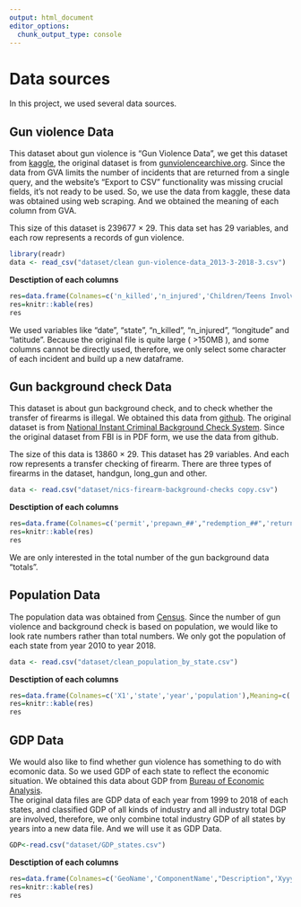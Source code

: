 ```yaml
---
output: html_document
editor_options: 
  chunk_output_type: console
---
```

# Data sources

In this project, we used several data sources. 

## Gun violence Data

This dataset about gun violence is "Gun Violence Data", we get this dataset from [kaggle](https://www.kaggle.com/jameslko/gun-violence-data), the original dataset is from [gunviolencearchive.org](https://www.gunviolencearchive.org/). Since the data from GVA limits the number of incidents that are returned from a single query, and the website's "Export to CSV" functionality was missing crucial fields, it's not ready to be used. So, we use the data from kaggle, these data was obtained using web scraping. And we obtained the meaning of each column from GVA.  

This size of this dataset is 239677 $\times$ 29. This data set has 29 variables, and each row represents a records of gun violence.
```r
library(readr)
data <- read_csv("dataset/clean gun-violence-data_2013-3-2018-3.csv")
```

**Desctiption of each columns**  
```r
res=data.frame(Colnames=c('n_killed','n_injured','Children/Teens Involve','Mass Shooting','Home Invasion','Officer Involved Shooting','longitude','latitude'),Meaning=c('Total number of killed people in the shooting','Total number of injured people in the shooting','Whether the incident is children or teenagers involved','Whether the incident is mass shooting','Whether the incident is home invasion', 'Whether the incident is officer involved shooting','Longitude of gun violence incident','Latitude of gun violence incident'))
res=knitr::kable(res)
res
```

We used variables like "date", "state", "n_killed", "n_injured", "longitude" and "latitude". Because the original file is quite large ( >150MB ), and some columns cannot be directly used, therefore, we only select some character of each incident and build up a new dataframe.  

## Gun background check Data

This dataset is about gun background check, and to check whether the transfer of firearms is illegal. We obtained this data from [github](https://github.com/BuzzFeedNews/nics-firearm-background-checks/blob/master/README.md). The original dataset is from [National Instant Criminal Background Check System](https://www.fbi.gov/services/cjis/nics). Since the original dataset from FBI is in PDF form, we use the data from github. 

The size of this data is 13860 $\times$ 29. This dataset has 29 variables. And each row represents a transfer checking of firearm. There are three types of firearms in the dataset, handgun, long_gun and other.  

```r
data <- read.csv("dataset/nics-firearm-background-checks copy.csv")
```

**Desctiption of each columns**  
```r
res=data.frame(Colnames=c('permit','prepawn_##',"redemption_##",'returned_##','rentals_##','private_sale_##','return_to_seller_##','totals','X28'),Meaning=c('Total number of transfers which is permitted in one check','Total number of prepawn transfers in one check','Total number of redemption transfers in one check','Total number of transfers of returning firearm to the owner in one check','Total number of rental transfers in one check', 'Total number of private sale transfers in one check','Total number of transfers of returning firearm to the seller in one check' ,'Total number of incidents in one check','The abbreviation of states'))
res=knitr::kable(res)
res
```

We are only interested in the total number of the gun background data "totals". 

## Population Data

The population data was obtained from [Census](https://www.census.gov/newsroom/press-kits/2018/pop-estimates-national-state.html). Since the number of gun violence and background check is based on population, we would like to look rate numbers rather than total numbers. We only got the population of each state from year 2010 to year 2018.  
```r
data <- read.csv("dataset/clean_population_by_state.csv")
```

**Desctiption of each columns**  
```r
res=data.frame(Colnames=c('X1','state','year','population'),Meaning=c('Index of each column','State name','year','population by the year'))
res=knitr::kable(res)
res
```


## GDP Data  

We would also like to find whether gun violence has something to do with ecomonic data. So we used GDP of each state to reflect the economic situation. We obtained this data about GDP from [Bureau of Economic Analysis](https://www.bea.gov/data/gdp/gdp-state).  
The original data files are GDP data of each year from 1999 to 2018 of each states, and classified GDP of all kinds of industry and all industry total DGP are involved, therefore, we only combine total industry GDP of all states by years into a new data file. And we will use it as GDP Data.  

```r
GDP<-read.csv("dataset/GDP_states.csv")
```

**Desctiption of each columns**  
```r
res=data.frame(Colnames=c('GeoName','ComponentName',"Description",'Xyyyy'),Meaning=c('State name','Gross domestic product (GDP) by state Millions of current dollars ','All industry total','GDP of yyyy year'))
res=knitr::kable(res)
res
```

